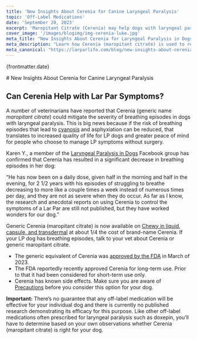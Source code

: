 ```yaml
---
title: 'New Insights About Cerenia for Canine Laryngeal Paralysis'
topic: 'Off-Label Medications'
date: 'September 20, 2023'
excerpt: 'Maropitant Citrate (Cerenia) may help dogs with laryngeal paralysis/GOLPP.'
cover_image: '/images/blogimg/img-cerenia-luke.jpg'
meta_title: "New Insights About Cerenia for Laryngeal Paralysis in Dogs" 
meta_description: "Learn how Cerenia (maropitant citrate) is used to reduce severity of laryngeal paralysis symptoms in dogs." 
meta_canonical: "https://larparlife.com/blog/new-insights-about-cerenia-for-canine-laryngeal-paralysis"
---
```


<div className='post-head'>
<p className='post-date'>{frontmatter.date}</p>
# New Insights About Cerenia for Canine Laryngeal Paralysis
</div>

<HeroImage src='/images/blogimg/img-cerenia-luke.jpg'  alt="Cerenia (maropitant citrate)"/>
 
## Can Cerenia Help with Lar Par Symptoms?
A number of veterinarians have reported that Cerenia (generic name _maropitant citrate_) could mitigate the severity of breathing episodes in dogs with laryngeal paralysis. This is big news because if the risk of breathing episodes that lead to <a href="https://www.petmd.com/dog/conditions/cardiovascular/cyanosis-dogs" className="link-dark" target="_blank" rel="noreferrer noopener">cyanosis</a> and asphyxiation can be reduced, that translates to increased quality of life for LP dogs and greater peace of mind for people who choose to manage LP symptoms without surgery.

Karen Y., a member of the <a href="https://www.facebook.com/groups/1737118503207596" className="link-dark" target="_blank" rel="noreferrer noopener">Laryngeal Paralysis in Dogs</a> Facebook group has confirmed that Cerenia has resulted in a significant decrease in breathing episodes in her dog:

&ldquo;He has now been on a daily dose, given half in the morning and half in the evening, for 2 1/2 years with his episodes of struggling to breathe decreasing to more like a couple times a week instead of numerous times per day, and they are not as severe when they do occur. As far as I know, the research and anecdotal reports on using Cerenia to control the symptoms of a Lar Par are still not published, but they have worked wonders for our dog.&rdquo;

Generic Cerenia (maropitant citrate) is now available on <a href="https://www.chewy.com/s?query=maropitant%20citrate&nav-submit-button=" className="link-dark" target="_blank" rel="noreferrer noopener">Chewy in liquid, capsule, and transdermal</a> at about 1/4 the cost of brand-name Cerenia. If your LP dog has breathing episodes, talk to your vet about Cerenia or generic maropitant citrate.

* The generic equivalent of Cerenia was <a href="https://www.fda.gov/animal-veterinary/cvm-updates/fda-approves-first-generic-maropitant-citrate-tablets-use-dogs-prevent-vomiting" className="link-dark" target="_blank" rel="noreferrer noopener">approved by the FDA</a> in March of 2023.
* The FDA reportedly recently approved Cerenia for long-term use. Prior to that it had been considered for short-term use only.
* Cerenia has known side effects. Make sure you are aware of <a href="https://www.drugs.com/pro/cerenia.html#s-42232-9" className="link-dark" target="_blank" rel="noreferrer noopener">Precautions</a> before you consider this option for your dog.

**Important:** There’s no guarantee that any off-label medication will be effective for your individual dog and there is currently no published research demonstrating its efficacy for this purpose. Like other off-label medications often prescribed for laryngeal paralysis such as doxepin, you’ll have to determine based on your own observations whether Cerenia (maropitant citrate) is right for your dog.

<Disclaimer />